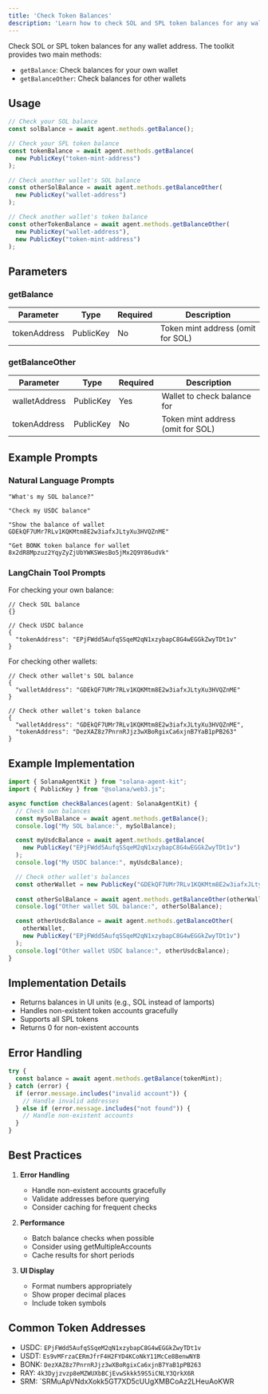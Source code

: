 ```yaml
---
title: 'Check Token Balances'
description: 'Learn how to check SOL and SPL token balances for any wallet'
---
```


Check SOL or SPL token balances for any wallet address. The toolkit provides two main methods:
- `getBalance`: Check balances for your own wallet
- `getBalanceOther`: Check balances for other wallets

## Usage

```typescript
// Check your SOL balance
const solBalance = await agent.methods.getBalance();

// Check your SPL token balance
const tokenBalance = await agent.methods.getBalance(
  new PublicKey("token-mint-address")
);

// Check another wallet's SOL balance
const otherSolBalance = await agent.methods.getBalanceOther(
  new PublicKey("wallet-address")
);

// Check another wallet's token balance
const otherTokenBalance = await agent.methods.getBalanceOther(
  new PublicKey("wallet-address"),
  new PublicKey("token-mint-address")
);
```

## Parameters

### getBalance
| Parameter | Type | Required | Description |
| --------- | ---- | -------- | ----------- |
| tokenAddress | PublicKey | No | Token mint address (omit for SOL) |

### getBalanceOther
| Parameter | Type | Required | Description |
| --------- | ---- | -------- | ----------- |
| walletAddress | PublicKey | Yes | Wallet to check balance for |
| tokenAddress | PublicKey | No | Token mint address (omit for SOL) |

## Example Prompts

### Natural Language Prompts
```text
"What's my SOL balance?"

"Check my USDC balance"

"Show the balance of wallet GDEkQF7UMr7RLv1KQKMtm8E2w3iafxJLtyXu3HVQZnME"

"Get BONK token balance for wallet 8x2dR8Mpzuz2YqyZyZjUbYWKSWesBo5jMx2Q9Y86udVk"
```

### LangChain Tool Prompts

For checking your own balance:
```text
// Check SOL balance
{}

// Check USDC balance
{
  "tokenAddress": "EPjFWdd5AufqSSqeM2qN1xzybapC8G4wEGGkZwyTDt1v"
}
```

For checking other wallets:
```text
// Check other wallet's SOL balance
{
  "walletAddress": "GDEkQF7UMr7RLv1KQKMtm8E2w3iafxJLtyXu3HVQZnME"
}

// Check other wallet's token balance
{
  "walletAddress": "GDEkQF7UMr7RLv1KQKMtm8E2w3iafxJLtyXu3HVQZnME",
  "tokenAddress": "DezXAZ8z7PnrnRJjz3wXBoRgixCa6xjnB7YaB1pPB263"
}
```

## Example Implementation

```typescript
import { SolanaAgentKit } from "solana-agent-kit";
import { PublicKey } from "@solana/web3.js";

async function checkBalances(agent: SolanaAgentKit) {
  // Check own balances
  const mySolBalance = await agent.methods.getBalance();
  console.log("My SOL balance:", mySolBalance);

  const myUsdcBalance = await agent.methods.getBalance(
    new PublicKey("EPjFWdd5AufqSSqeM2qN1xzybapC8G4wEGGkZwyTDt1v")
  );
  console.log("My USDC balance:", myUsdcBalance);

  // Check other wallet's balances
  const otherWallet = new PublicKey("GDEkQF7UMr7RLv1KQKMtm8E2w3iafxJLtyXu3HVQZnME");
  
  const otherSolBalance = await agent.methods.getBalanceOther(otherWallet);
  console.log("Other wallet SOL balance:", otherSolBalance);

  const otherUsdcBalance = await agent.methods.getBalanceOther(
    otherWallet,
    new PublicKey("EPjFWdd5AufqSSqeM2qN1xzybapC8G4wEGGkZwyTDt1v")
  );
  console.log("Other wallet USDC balance:", otherUsdcBalance);
}
```

## Implementation Details

- Returns balances in UI units (e.g., SOL instead of lamports)
- Handles non-existent token accounts gracefully
- Supports all SPL tokens
- Returns 0 for non-existent accounts

## Error Handling

```typescript
try {
  const balance = await agent.methods.getBalance(tokenMint);
} catch (error) {
  if (error.message.includes("invalid account")) {
    // Handle invalid addresses
  } else if (error.message.includes("not found")) {
    // Handle non-existent accounts
  }
}
```

## Best Practices

1. **Error Handling**
   - Handle non-existent accounts gracefully
   - Validate addresses before querying
   - Consider caching for frequent checks

2. **Performance**
   - Batch balance checks when possible
   - Consider using getMultipleAccounts
   - Cache results for short periods

3. **UI Display**
   - Format numbers appropriately
   - Show proper decimal places
   - Include token symbols

## Common Token Addresses

- USDC: `EPjFWdd5AufqSSqeM2qN1xzybapC8G4wEGGkZwyTDt1v`
- USDT: `Es9vMFrzaCERmJfrF4H2FYD4KCoNkY11McCe8BenwNYB`
- BONK: `DezXAZ8z7PnrnRJjz3wXBoRgixCa6xjnB7YaB1pPB263`
- RAY: `4k3Dyjzvzp8eMZWUXbBCjEvwSkkk59S5iCNLY3QrkX6R`
- SRM: `SRMuApVNdxXokk5GT7XD5cUUgXMBCoAz2LHeuAoKWR